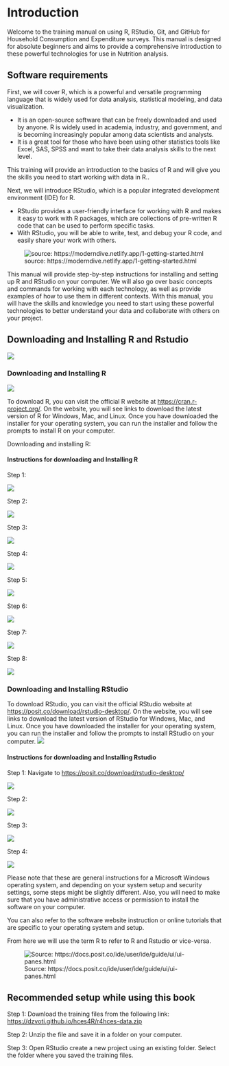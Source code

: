 # Introduction

Welcome to the training manual on using R, RStudio, Git, and GitHub for Household Consumption and Expenditure surveys. This manual is designed for absolute beginners and aims to provide a comprehensive introduction to these powerful technologies for use in Nutrition analysis.

## Software requirements

First, we will cover R, which is a powerful and versatile programming language that is widely used for data analysis, statistical modeling, and data visualization.

-   It is an open-source software that can be freely downloaded and used by anyone. R is widely used in academia, industry, and government, and is becoming increasingly popular among data scientists and analysts.
-   It is a great tool for those who have been using other statistics tools like Excel, SAS, SPSS and want to take their data analysis skills to the next level.

This training will provide an introduction to the basics of R and will give you the skills you need to start working with data in R..

Next, we will introduce RStudio, which is a popular integrated development environment (IDE) for R.

-   RStudio provides a user-friendly interface for working with R and makes it easy to work with R packages, which are collections of pre-written R code that can be used to perform specific tasks.
-   With RStudio, you will be able to write, test, and debug your R code, and easily share your work with others.

![source: https://moderndive.netlify.app/1-getting-started.html](images/Screenshot%202023-03-26%20145411.png)

This manual will provide step-by-step instructions for installing and setting up R and RStudio on your computer. We will also go over basic concepts and commands for working with each technology, as well as provide examples of how to use them in different contexts. With this manual, you will have the skills and knowledge you need to start using these powerful technologies to better understand your data and collaborate with others on your project.

## Downloading and Installing R and Rstudio

![](images/Screenshot%202023-03-26%20143935.png)

### Downloading and Installing R

![](images/Screenshot%202023-03-26%20142832.png)

To download R, you can visit the official R website at <https://cran.r-project.org/>. On the website, you will see links to download the latest version of R for Windows, Mac, and Linux. Once you have downloaded the installer for your operating system, you can run the installer and follow the prompts to install R on your computer.

Downloading and installing R:

::: {.callout-tip collapse="true" icon="false"}
#### Instructions for downloading and Installing R

Step 1:

![](images/Screenshot%202023-03-26%20141343.png)

Step 2:

![](images/Screenshot%202023-03-26%20141930.png)

Step 3:

![](images/Screenshot%202023-03-26%20142324.png)

Step 4:

![](images/Screenshot%202023-03-26%20142439.png)

Step 5:

![](images/Screenshot%202023-03-26%20142532.png)

Step 6:

![](images/Screenshot%202023-03-26%20142547.png)

Step 7:

![](images/Screenshot%202023-03-26%20142735.png)

Step 8:

![](images/Screenshot%202023-03-26%20142832.png)
:::

### Downloading and Installing RStudio

To download RStudio, you can visit the official RStudio website at <https://posit.co/download/rstudio-desktop/>. On the website, you will see links to download the latest version of RStudio for Windows, Mac, and Linux. Once you have downloaded the installer for your operating system, you can run the installer and follow the prompts to install RStudio on your computer. ![](images/Screenshot%202023-03-26%20144336.png)

::: {.callout-note collapse="true" icon="false"}
#### Instructions for downloading and Installing Rstudio

Step 1: Navigate to <https://posit.co/download/rstudio-desktop/>

![](images/Screenshot%202023-03-26%20143935.png)

Step 2:

![](images/Screenshot%202023-03-26%20144556.png)

Step 3:

![](images/Screenshot%202023-03-26%20144625.png)

Step 4:

![](images/Screenshot%202023-03-26%20144743.png)
:::

Please note that these are general instructions for a Microsoft Windows operating system, and depending on your system setup and security settings, some steps might be slightly different. Also, you will need to make sure that you have administrative access or permission to install the software on your computer.

You can also refer to the software website instruction or online tutorials that are specific to your operating system and setup.

From here we will use the term R to refer to R and Rstudio or vice-versa.

![Source: https://docs.posit.co/ide/user/ide/guide/ui/ui-panes.html](images/rstudio-panes-labeled.jpeg)

## Recommended setup while using this book

Step 1: Download the training files from the following link: <https://dzvoti.github.io/hces4R/r4hces-data.zip>

Step 2: Unzip the file and save it in a folder on your computer.

Step 3: Open RStudio create a new project using an existing folder. Select the folder where you saved the training files.
